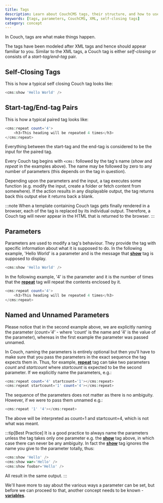 ```yaml
---
title: Tags
description: Learn about CouchCMS tags, their structure, and how to use parameters effectively
keywords: [tags, parameters, CouchCMS, XML, self-closing tags]
category: concept
---
```


In Couch, tags are what make things happen.

The tags have been modeled after XML tags and hence should appear familiar to you.
Similar to the XML tags, a Couch tag is either _self-closing_ or consists of a _start-tag/end-tag_ pair.

## Self-Closing Tags

This is how a typical self closing Couch tag looks like:

```php
<cms:show 'Hello World' />
```

## Start-tag/End-tag Pairs

This is how a typical paired tag looks like:

```php
<cms:repeat count='4'>
    <h3>This heading will be repeated 4 times</h3>
</cms:repeat>
```

Everything between the start-tag and the end-tag is considered to be the input for the paired tag.

Every Couch tag begins with `<cms:` followed by the tag's name (_show_ and _repeat_ in the examples above).
The name may be followed by zero to any number of parameters (this depends on the tag in question).

Depending upon the parameters and the input, a tag executes some function (e.g. modify the input, create a folder or fetch content from somewhere). If the action results in any displayable output, the tag returns back this output else it returns back a blank.

:::note
When a template containing Couch tags gets finally rendered in a browser, each of the tag is replaced by its individual output. 
Therefore, a Couch tag will never appear in the HTML that is returned to the browser.
:::

## Parameters

Parameters are used to modify a tag's behaviour. They provide the tag with specific information about what it is supposed to do. In the following example, 'Hello World' is a parameter and is the message that [**show**](../../tags-reference/show/) tag is supposed to display.

```php
<cms:show 'Hello World' />
```

In the following example, '4' is the parameter and it is the number of times that the [**repeat**](../../tags-reference/repeat/) tag will repeat the contents enclosed by it.

```php
<cms:repeat count='4'>
    <h3>This heading will be repeated 4 times</h3>
</cms:repeat>
```

## Named and Unnamed Parameters

Please notice that in the second example above, we are explicitly naming the parameter (_count='4'_ - where 'count' is the name and '4' is the value of the parameter), whereas in the first example the parameter was passed unnamed.

In Couch, naming the parameters is entirely optional but then you'll have to make sure that you pass the parameters in the exact sequence the tag expects them in. Thus, for example, [**repeat**](../../tags-reference/repeat/) tag can take two parameters _count_ and _startcount_ where _startcount_ is expected to be the second parameter. If we explicitly name the parameters, e.g.:

```php
<cms:repeat count='4' startcount='1'></cms:repeat>
<cms:repeat startcount='1' count='4'></cms:repeat>
```

The sequence of the parameters does not matter as there is no ambiguity. However, if we were to pass them unnamed e.g.:

```php
<cms:repeat '1' '4'></cms:repeat>
```

The above will be interpreted as count=1 and startcount=4, which is not what was meant.

:::tip[Best Practice]
It is a good practice to always name the parameters unless the tag takes only one parameter e.g. the [**show**](../../tags-reference/show/) tag above, in which case there can never be any ambiguity. In fact the [**show**](../../tags-reference/show/) tag ignores the name you give to the parameter totally, thus:

```php
<cms:show 'Hello' />
<cms:show var='Hello' />
<cms:show foobar='Hello' />
```

All result in the same output.
:::

We'll have more to say about the various ways a parameter can be set, but before we can proceed to that, another concept needs to be known - [**variables**](../variables/).
